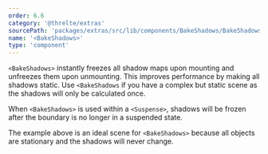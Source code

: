 ```yaml
---
order: 6.6
category: '@threlte/extras'
sourcePath: 'packages/extras/src/lib/components/BakeShadows/BakeShadows.svelte'
name: '<BakeShadows>'
type: 'component'
---
```


`<BakeShadows>` instantly freezes all shadow maps upon mounting and unfreezes them upon unmounting. This improves performance by making all shadows static. Use `<BakeShadows` if you have a complex but static scene as the shadows will only be calculated once.

<Example path="extras/bake-shadows/basic" />

When `<BakeShadows>` is used within a `<Suspense>`, shadows will be frozen after the boundary is no longer in a suspended state.

<Example path="extras/bake-shadows/spaceships" />

The example above is an ideal scene for `<BakeShadows>` because all objects are stationary and the shadows will never change.
